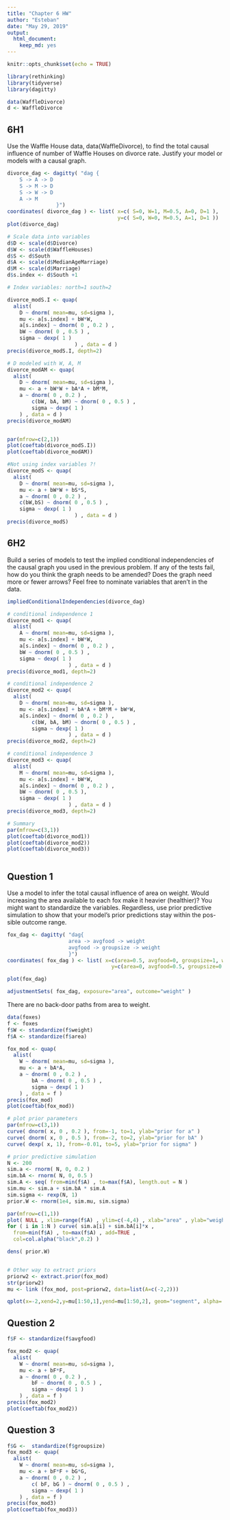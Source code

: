 ```yaml
---
title: "Chapter 6 HW"
author: "Esteban"
date: "May 29, 2019"
output: 
  html_document: 
    keep_md: yes
---
```


```r
knitr::opts_chunk$set(echo = TRUE)
```

```r
library(rethinking)
library(tidyverse)
library(dagitty)

data(WaffleDivorce)
d <- WaffleDivorce
```

## 6H1
Use the Waffle House data, data(WaffleDivorce), to find the total causal influence of number of Waffle Houses on divorce rate. Justify your model or models with a causal graph.
```r
divorce_dag <- dagitty( "dag {
    S -> A -> D
    S -> M -> D
    S -> W -> D
    A -> M
                }")
coordinates( divorce_dag ) <- list( x=c( S=0, W=1, M=0.5, A=0, D=1 ),
                                    y=c( S=0, W=0, M=0.5, A=1, D=1 ))
plot(divorce_dag)
```
```r
# Scale data into variables
d$D <- scale(d$Divorce)
d$W <- scale(d$WaffleHouses)
d$S <- d$South
d$A <- scale(d$MedianAgeMarriage)
d$M <- scale(d$Marriage)
d$s.index <- d$South +1

# Index variables: north=1 south=2

divorce_modS.I <- quap(
  alist(
    D ~ dnorm( mean=mu, sd=sigma ),
    mu <- a[s.index] + bW*W,
    a[s.index] ~ dnorm( 0 , 0.2 ) ,
    bW ~ dnorm( 0 , 0.5 ) ,
    sigma ~ dexp( 1 )
                      ) , data = d )
precis(divorce_modS.I, depth=2)

# D modeled with W, A, M
divorce_modAM <- quap(
  alist(
    D ~ dnorm( mean=mu, sd=sigma ),
    mu <- a + bW*W + bA*A + bM*M,
    a ~ dnorm( 0 , 0.2 ) ,
        c(bW, bA, bM) ~ dnorm( 0 , 0.5 ) ,
        sigma ~ dexp( 1 )
    ) , data = d )
precis(divorce_modAM)


par(mfrow=c(2,1))
plot(coeftab(divorce_modS.I))
plot(coeftab(divorce_modAM))

#Not using index variables ?!
divorce_modS <- quap(
  alist(
    D ~ dnorm( mean=mu, sd=sigma ),
    mu <- a + bW*W + bS*S,
    a ~ dnorm( 0 , 0.2 ) ,
    c(bW,bS) ~ dnorm( 0 , 0.5 ) ,
    sigma ~ dexp( 1 )
                      ) , data = d )
precis(divorce_modS)
```

## 6H2
Build a series of models to test the implied conditional independencies of the causal graph you used in the previous problem. If any of the tests fail, how do you think the graph needs to be amended? Does the graph need more or fewer arrows? Feel free to nominate variables that aren’t in the data.
```r
impliedConditionalIndependencies(divorce_dag)

# conditional independence 1 
divorce_mod1 <- quap(
  alist(
    A ~ dnorm( mean=mu, sd=sigma ),
    mu <- a[s.index] + bW*W,
    a[s.index] ~ dnorm( 0 , 0.2 ) ,
    bW ~ dnorm( 0 , 0.5 ) ,
    sigma ~ dexp( 1 )
                    ) , data = d )
precis(divorce_mod1, depth=2)

# conditional independence 2
divorce_mod2 <- quap(
  alist(
    D ~ dnorm( mean=mu, sd=sigma ),
    mu <- a[s.index] + bA*A + bM*M + bW*W,
    a[s.index] ~ dnorm( 0 , 0.2 ) ,
        c(bW, bA, bM) ~ dnorm( 0 , 0.5 ) ,
        sigma ~ dexp( 1 )
                    ) , data = d )
precis(divorce_mod2, depth=2)

# conditional independence 3
divorce_mod3 <- quap(
  alist(
    M ~ dnorm( mean=mu, sd=sigma ),
    mu <- a[s.index] + bW*W, 
    a[s.index] ~ dnorm( 0 , 0.2 ) ,
    bW ~ dnorm( 0 , 0.5 ),
    sigma ~ dexp( 1 )
                    ) , data = d )
precis(divorce_mod3, depth=2)

# Summary
par(mfrow=c(3,1))
plot(coeftab(divorce_mod1))
plot(coeftab(divorce_mod2))
plot(coeftab(divorce_mod3))



```

## Question 1
Use a model to infer the total causal influence of area on weight. Would
increasing the area available to each fox make it heavier (healthier)? You
might want to standardize the variables. Regardless, use prior predictive
simulation to show that your model’s prior predictions stay within the pos-
sible outcome range.
```r
fox_dag <- dagitty( "dag{
                    area -> avgfood -> weight
                    avgfood -> groupsize -> weight
                    }")
coordinates( fox_dag ) <- list( x=c(area=0.5, avgfood=0, groupsize=1, weight=0.5),
                                  y=c(area=0, avgfood=0.5, groupsize=0.5, weight=1) )

plot(fox_dag)

adjustmentSets( fox_dag, exposure="area", outcome="weight" )
```
There are no back-door paths from area to weight.

```r
data(foxes)
f <- foxes
f$W <- standardize(f$weight)
f$A <- standardize(f$area)

fox_mod <- quap(
  alist(
    W ~ dnorm( mean=mu, sd=sigma ),
    mu <- a + bA*A,
    a ~ dnorm( 0 , 0.2 ) ,
        bA ~ dnorm( 0 , 0.5 ) ,
        sigma ~ dexp( 1 )
    ) , data = f )
precis(fox_mod)
plot(coeftab(fox_mod))

# plot prior parameters
par(mfrow=c(3,1))
curve( dnorm( x, 0 , 0.2 ), from=-1, to=1, ylab="prior for a" )
curve( dnorm( x, 0 , 0.5 ), from=-2, to=2, ylab="prior for bA" )
curve( dexp( x, 1), from=-0.01, to=5, ylab="prior for sigma" )

# prior predictive simulation
N <- 200
sim.a <- rnorm( N, 0, 0.2 ) 
sim.bA <- rnorm( N, 0, 0.5 )
sim.A <- seq( from=min(f$A) , to=max(f$A), length.out = N )
sim.mu <- sim.a + sim.bA * sim.A
sim.sigma <- rexp(N, 1) 
prior.W <- rnorm(1e4, sim.mu, sim.sigma)

par(mfrow=c(1,1))
plot( NULL , xlim=range(f$A) , ylim=c(-4,4) , xlab="area" , ylab="weight" )
for ( i in 1:N ) curve( sim.a[i] + sim.bA[i]*x ,
  from=min(f$A) , to=max(f$A) , add=TRUE ,
  col=col.alpha("black",0.2) )

dens( prior.W)


# Other way to extract priors
priorw2 <- extract.prior(fox_mod)
str(priorw2)
mu <- link (fox_mod, post=priorw2, data=list(A=c(-2,2))) 

qplot(x=-2,xend=2,y=mu[1:50,1],yend=mu[1:50,2], geom="segment", alpha=.2, xlab="area", ylab="weight")

```

## Question 2
```r
f$F <- standardize(f$avgfood)

fox_mod2 <- quap(
  alist(
    W ~ dnorm( mean=mu, sd=sigma ),
    mu <- a + bF*F,
    a ~ dnorm( 0 , 0.2 ) ,
        bF ~ dnorm( 0 , 0.5 ) ,
        sigma ~ dexp( 1 )
    ) , data = f )
precis(fox_mod2)
plot(coeftab(fox_mod2))

```

## Question 3
```r
f$G <-  standardize(f$groupsize)
fox_mod3 <- quap(
  alist(
    W ~ dnorm( mean=mu, sd=sigma ),
    mu <- a + bF*F + bG*G,
    a ~ dnorm( 0 , 0.2 ) ,
        c( bF, bG ) ~ dnorm( 0 , 0.5 ) ,
        sigma ~ dexp( 1 )
    ) , data = f )
precis(fox_mod3)
plot(coeftab(fox_mod3))
```

